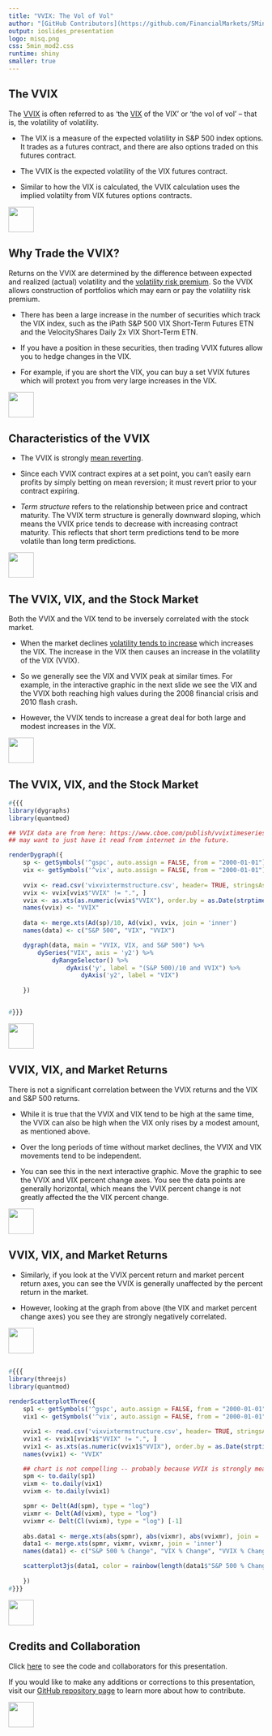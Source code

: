 ```yaml
---
title: "VVIX: The Vol of Vol"
author: "[GitHub Contributors](https://github.com/FinancialMarkets/5MinuteFinance/graphs/contributors)"
output: ioslides_presentation
logo: misq.png
css: 5min_mod2.css
runtime: shiny
smaller: true
---
```


<!---
CBOE whitepaper on VVIX: https://www.cboe.com/micro/vvix/vvixwhitepaper.aspx
Very Useful Bloomberg article: http://www.bloomberg.com/news/articles/2015-09-08/market-volatility-has-changed-immensely
-->

## The VVIX

The [VVIX](http://www.cboe.com/micro/vvix/vvixwhitepaper.aspx) is often referred to as 'the [VIX](http://www.5minutefinance.org/concepts/the-vix-index) of the VIX' or 'the vol of vol' -- that is, the volatility of volatility.   

-  The VIX is a measure of the expected volatility in S&P 500 index options.  It trades as a futures contract, and there are also options traded on this futures contract.  

-  The VVIX is the expected volatility of the VIX futures contract.  

-  Similar to how the VIX is calculated, the VVIX calculation uses the implied volatilty from VIX futures options contracts. 


<div class="MIfooter"><img src="mi.png" style="height:50px;"></div> 

## Why Trade the VVIX?

Returns on the VVIX are determined by the difference between expected and realized (actual) volatility and the [volatility risk premium](http://www.bis.org/publ/qtrpdf/r_qt1409v.htm). So the VVIX allows construction of portfolios which may earn or pay the volatility risk premium.

- There has been a large increase in the number of securities which track the VIX index, such as the iPath S&P 500 VIX Short-Term Futures ETN and the VelocityShares Daily 2x VIX Short-Term ETN.  

- If you have a position in these securities, then trading VVIX futures allow you to hedge changes in the VIX.  

- For example, if you are short the VIX, you can buy a set VVIX futures which will protext you from very large increases in the VIX.  


<div class="MIfooter"><img src="mi.png" style="height:50px;"></div> 


## Characteristics of the VVIX

-  The VVIX is strongly [mean reverting](https://en.wikipedia.org/wiki/Mean_reversion_(finance)). 

-  Since each VVIX contract expires at a set point, you can't easily earn profits by simply betting on mean reversion; it must revert prior to your contract expiring.  

-  *Term structure* refers to the relationship between price and contract maturity.  The VVIX term structure is generally downward sloping, which means the VVIX price tends to decrease with increasing contract maturity.  This reflects that short term predictions tend to be more volatile than long term predictions.  


<div class="MIfooter"><img src="mi.png" style="height:50px;"></div> 


## The VVIX, VIX, and the Stock Market

Both the VVIX and the VIX tend to be inversely correlated with the stock market.  

-  When the market declines [volatility tends to increase](http://quant.stackexchange.com/questions/4954/what-is-the-leverage-effect-for-stocks) which increases the VIX.  The increase in the VIX then causes an increase in the volatility of the VIX (VVIX). 

-  So we generally see the VIX and VVIX peak at similar times. For example, in the interactive graphic in the next slide we see the VIX and the VVIX both reaching high values during the 2008 financial crisis and 2010 flash crash.   

-  However, the VVIX tends to increase a great deal for both large and modest increases in the VIX. 

<div class="MIfooter"><img src="mi.png" style="height:50px;"></div>

## The VVIX, VIX, and the Stock Market

```r
#{{{
library(dygraphs)
library(quantmod)

## VVIX data are from here: https://www.cboe.com/publish/vvixtimeseries/vixvixtermstructure.xls
## may want to just have it read from internet in the future. 

renderDygraph({
    sp <- getSymbols('^gspc', auto.assign = FALSE, from = "2000-01-01")
    vix <- getSymbols('^vix', auto.assign = FALSE, from = "2000-01-01")
    
    vvix <- read.csv('vixvixtermstructure.csv', header= TRUE, stringsAsFactors = FALSE, colClasses = c("character", "character", "character"))
    vvix <- vvix[vvix$"VVIX" != ".", ]
    vvix <- as.xts(as.numeric(vvix$"VVIX"), order.by = as.Date(strptime(vvix$Date, format = "%d-%b-%y")))
    names(vvix) <- "VVIX"
    
    data <- merge.xts(Ad(sp)/10, Ad(vix), vvix, join = 'inner')
    names(data) <- c("S&P 500", "VIX", "VVIX")

    dygraph(data, main = "VVIX, VIX, and S&P 500") %>%
        dySeries("VIX", axis = 'y2') %>%
            dyRangeSelector() %>%
                dyAxis('y', label = "(S&P 500)/10 and VVIX") %>%
                    dyAxis('y2', label = "VIX") 
                        
    })


#}}}
```

<div class="MIfooter"><img src="mi.png" style="height:50px;"></div> 


##  VVIX, VIX, and Market Returns 


There is not a significant correlation between the VVIX returns and the VIX and S&P 500 returns.  

-  While it is true that the VVIX and VIX tend to be high at the same time, the VVIX can also be high when the VIX only rises by a modest amount, as mentioned above.  

-  Over the long periods of time without market declines, the VVIX and VIX movements tend to be independent.

-  You can see this in the next interactive graphic.  Move the graphic to see the VVIX and VIX percent change axes.  You see the data points are generally horizontal, which means the VVIX percent change is not greatly affected the the VIX percent change. 

<div class="MIfooter"><img src="mi.png" style="height:50px;"></div> 

##  VVIX, VIX, and Market Returns 

-  Similarly, if you look at the VVIX percent return and market percent return axes, you can see the VVIX is generally unaffected by the percent return in the market.

-  However, looking at the graph from above (the VIX and market percent change axes) you see they are strongly negatively correlated.  


<div class="MIfooter"><img src="mi.png" style="height:50px;"></div> 

##

```r
#{{{
library(threejs)
library(quantmod)
 
renderScatterplotThree({
    sp1 <- getSymbols('^gspc', auto.assign = FALSE, from = "2000-01-01")
    vix1 <- getSymbols('^vix', auto.assign = FALSE, from = "2000-01-01")

    vvix1 <- read.csv('vixvixtermstructure.csv', header= TRUE, stringsAsFactors = FALSE, colClasses = c("character", "character", "character"))
    vvix1 <- vvix1[vvix1$"VVIX" != ".", ]
    vvix1 <- as.xts(as.numeric(vvix1$"VVIX"), order.by = as.Date(strptime(vvix1$Date, format = "%d-%b-%y")))
    names(vvix1) <- "VVIX"

    ## chart is not compelling -- probably because VVIX is strongly mean reverting.  Maybe change to weekly or daily.  
    spm <- to.daily(sp1)
    vixm <- to.daily(vix1)
    vvixm <- to.daily(vvix1)

    spmr <- Delt(Ad(spm), type = "log")
    vixmr <- Delt(Ad(vixm), type = "log")
    vvixmr <- Delt(Cl(vvixm), type = "log") [-1]
    
    abs.data1 <- merge.xts(abs(spmr), abs(vixmr), abs(vvixmr), join = 'inner')
    data1 <- merge.xts(spmr, vixmr, vvixmr, join = 'inner')
    names(data1) <- c("S&P 500 % Change", "VIX % Change", "VVIX % Change")

    scatterplot3js(data1, color = rainbow(length(data1$"S&P 500 % Change")), labels = paste("Month: ", as.Date(index(data1)), sep = ""))
                        
    })
#}}}
```

<div class="MIfooter"><img src="mi.png" style="height:50px;"></div> 

## Credits and Collaboration

Click [here](https://github.com/FinancialMarkets/5MinuteFinance/blob/master/Options/The_VVIX/vvix.Rmd) to see the code and collaborators for this presentation.

If you would like to make any additions or corrections to this presentation, visit our [GitHub repository page](https://github.com/FinancialMarkets/5MinuteFinance#how-to-contribute) to learn more about how to contribute.

<div class="MIfooter"><img src="mi.png" style="height:50px;"></div> 
